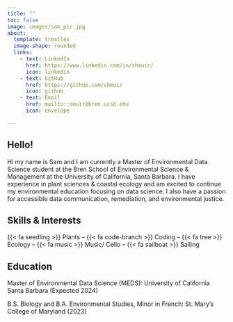 ```yaml
---
title: ""
toc: false
image: images/sam_pic.jpg
about: 
  template: trestles
  image-shape: rounded
  links: 
    - text: LinkedIn
      href: https://www.linkedin.com/in/shmuir/
      icon: linkedin
    - text: GitHub
      href: https://github.com/shmuir
      icon: github
    - text: Email
      href: mailto::smuir@bren.ucsb.edu
      icon: envelope

---
```

## Hello!

Hi my name is Sam and I am currently a Master of Environmental Data Science student at the Bren School of Environmental Science & Management at the University of California, Santa Barbara. I have experience in plant sciences & coastal ecology and am excited to continue my environmental education focusing on data science. I also have a passion for accessible data communication, remediation, and environmental justice.  

## Skills & Interests
{{< fa seedling >}} Plants -- {{< fa code-branch >}} Coding -- {{< fa tree >}} Ecology -- {{< fa music >}} Music/ Cello -- {{< fa sailboat >}} Sailing

## Education

Master of Environmental Data Science (MEDS): University of California Santa Barbara (Expected 2024)

B.S. Biology and B.A. Environmental Studies, Minor in French: St. Mary's College of Maryland (2023)